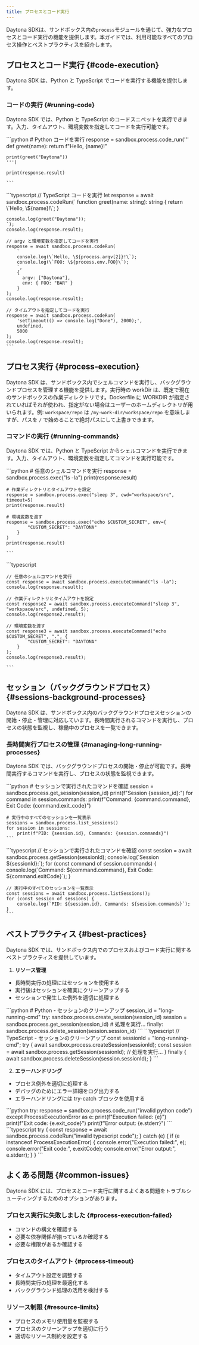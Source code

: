 ```yaml
---
title: プロセスとコード実行
---
```



Daytona SDKは、サンドボックス内の`process`モジュールを通じて、強力なプロセスとコード実行の機能を提供します。本ガイドでは、利用可能なすべてのプロセス操作とベストプラクティスを紹介します。

## プロセスとコード実行 \{#code-execution\}

Daytona SDK は、Python と TypeScript でコードを実行する機能を提供します。

### コードの実行 \{#running-code\}

Daytona SDK では、Python と TypeScript のコードスニペットを実行できます。入力、タイムアウト、環境変数を指定してコードを実行可能です。

<Tabs>
  <TabItem label="Python" icon="seti:python">
    ```python
    # Python コードを実行
    response = sandbox.process.code_run('''
    def greet(name):
        return f"Hello, {name}!"

    print(greet("Daytona"))
    ''')

    print(response.result)

    ```
  </TabItem>

  <TabItem label="TypeScript" icon="seti:typescript">
    ```typescript
    // TypeScript コードを実行
    let response = await sandbox.process.codeRun(`
    function greet(name: string): string {
        return \`Hello, \${name}!\`;
    }

    console.log(greet("Daytona"));
    `);
    console.log(response.result);

    // argv と環境変数を指定してコードを実行
    response = await sandbox.process.codeRun(
        `
        console.log(\`Hello, \${process.argv[2]}!\`);
        console.log(\`FOO: \${process.env.FOO}\`);
        `,
        { 
          argv: ["Daytona"],
          env: { FOO: "BAR" }
        }
    );
    console.log(response.result);

    // タイムアウトを指定してコードを実行
    response = await sandbox.process.codeRun(
        'setTimeout(() => console.log("Done"), 2000);',
        undefined,
        5000
    );
    console.log(response.result);
    ```
  </TabItem>
</Tabs>

## プロセス実行 \{#process-execution\}

Daytona SDK は、サンドボックス内でシェルコマンドを実行し、バックグラウンドプロセスを管理する機能を提供します。実行時の workDir は、既定で現在のサンドボックスの作業ディレクトリです。Dockerfile に WORKDIR が指定されていればそれが使われ、指定がない場合はユーザーのホームディレクトリが用いられます。例: `workspace/repo` は `/my-work-dir/workspace/repo` を意味しますが、パスを `/` で始めることで絶対パスにして上書きできます。

### コマンドの実行 \{#running-commands\}

Daytona SDK では、Python と TypeScript からシェルコマンドを実行できます。入力、タイムアウト、環境変数を指定してコマンドを実行可能です。

<Tabs>
  <TabItem label="Python" icon="seti:python">
    ```python
    # 任意のシェルコマンドを実行
    response = sandbox.process.exec("ls -la")
    print(response.result)

    # 作業ディレクトリとタイムアウトを設定
    response = sandbox.process.exec("sleep 3", cwd="workspace/src", timeout=5)
    print(response.result)

    # 環境変数を渡す
    response = sandbox.process.exec("echo $CUSTOM_SECRET", env={
            "CUSTOM_SECRET": "DAYTONA"
        }
    )
    print(response.result)

    ```
  </TabItem>

  <TabItem label="TypeScript" icon="seti:typescript">
    ```typescript

    // 任意のシェルコマンドを実行
    const response = await sandbox.process.executeCommand("ls -la");
    console.log(response.result);

    // 作業ディレクトリとタイムアウトを設定
    const response2 = await sandbox.process.executeCommand("sleep 3", "workspace/src", undefined, 5);
    console.log(response2.result);

    // 環境変数を渡す
    const response3 = await sandbox.process.executeCommand("echo $CUSTOM_SECRET", ".", {
            "CUSTOM_SECRET": "DAYTONA"
        }
    );
    console.log(response3.result);

    ```
  </TabItem>
</Tabs>

## セッション（バックグラウンドプロセス） \{#sessions-background-processes\}

Daytona SDK は、サンドボックス内のバックグラウンドプロセスセッションの開始・停止・管理に対応しています。長時間実行されるコマンドを実行し、プロセスの状態を監視し、稼働中のプロセスを一覧できます。

### 長時間実行プロセスの管理 \{#managing-long-running-processes\}

Daytona SDK では、バックグラウンドプロセスの開始・停止が可能です。長時間実行するコマンドを実行し、プロセスの状態を監視できます。

<Tabs>
  <TabItem label="Python" icon="seti:python">
    ```python
    # セッションで実行されたコマンドを確認
    session = sandbox.process.get_session(session_id)
    print(f"Session {session_id}:")
    for command in session.commands:
        print(f"Command: {command.command}, Exit Code: {command.exit_code}")

    # 実行中のすべてのセッションを一覧表示
    sessions = sandbox.process.list_sessions()
    for session in sessions:
        print(f"PID: {session.id}, Commands: {session.commands}")
    ```
  </TabItem>

  <TabItem label="TypeScript" icon="seti:typescript">
    ```typescript
    // セッションで実行されたコマンドを確認
    const session = await sandbox.process.getSession(sessionId);
    console.log(`Session ${sessionId}:`);
    for (const command of session.commands) {
        console.log(`Command: ${command.command}, Exit Code: ${command.exitCode}`);
    }

    // 実行中のすべてのセッションを一覧表示
    const sessions = await sandbox.process.listSessions();
    for (const session of sessions) {
        console.log(`PID: ${session.id}, Commands: ${session.commands}`);
    }
    ```
  </TabItem>
</Tabs>

## ベストプラクティス \{#best-practices\}

Daytona SDK では、サンドボックス内でのプロセスおよびコード実行に関するベストプラクティスを提供しています。

1. **リソース管理**

* 長時間実行の処理にはセッションを使用する
* 実行後はセッションを確実にクリーンアップする
* セッションで発生した例外を適切に処理する

<Tabs>
  <TabItem label="Python" icon="seti:python">
    ```python
    # Python - セッションのクリーンアップ
    session_id = "long-running-cmd"
    try:
        sandbox.process.create_session(session_id)
        session = sandbox.process.get_session(session_id)
        # 処理を実行...
    finally:
        sandbox.process.delete_session(session.session_id)
    ```
  </TabItem>

  <TabItem label="TypeScript" icon="seti:typescript">
    ```typescript
    // TypeScript - セッションのクリーンアップ
    const sessionId = "long-running-cmd";
    try {
        await sandbox.process.createSession(sessionId);
        const session = await sandbox.process.getSession(sessionId);
        // 処理を実行...
    } finally {
        await sandbox.process.deleteSession(session.sessionId);
    }
    ```
  </TabItem>
</Tabs>

2. **エラーハンドリング**

* プロセス例外を適切に処理する
* デバッグのためにエラー詳細をログ出力する
* エラーハンドリングには try-catch ブロックを使用する

<Tabs>
  <TabItem label="Python" icon="seti:python">
    ```python
    try:
        response = sandbox.process.code_run("invalid python code")
    except ProcessExecutionError as e:
        print(f"Execution failed: {e}")
        print(f"Exit code: {e.exit_code}")
        print(f"Error output: {e.stderr}")
    ```
  </TabItem>

  <TabItem label="TypeScript" icon="seti:typescript">
    ```typescript
    try {
        const response = await sandbox.process.codeRun("invalid typescript code");
    } catch (e) {
        if (e instanceof ProcessExecutionError) {
            console.error("Execution failed:", e);
            console.error("Exit code:", e.exitCode);
            console.error("Error output:", e.stderr);
        }
    }
    ```
  </TabItem>
</Tabs>

## よくある問題 \{#common-issues\}

Daytona SDK には、プロセスとコード実行に関するよくある問題をトラブルシューティングするためのオプションがあります。

### プロセス実行に失敗しました \{#process-execution-failed\}

* コマンドの構文を確認する
* 必要な依存関係が揃っているか確認する
* 必要な権限があるか確認する

### プロセスのタイムアウト \{#process-timeout\}

* タイムアウト設定を調整する
* 長時間実行の処理を最適化する
* バックグラウンド処理の活用を検討する

### リソース制限 \{#resource-limits\}

* プロセスのメモリ使用量を監視する
* プロセスのクリーンアップを適切に行う
* 適切なリソース制約を設定する